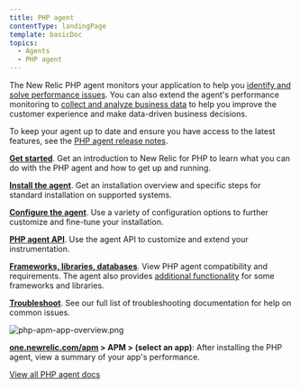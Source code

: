 ```yaml
---
title: PHP agent
contentType: landingPage
template: basicDoc
topics:
  - Agents
  - PHP agent
---
```


The New Relic PHP agent monitors your application to help you [identify and solve performance issues](/docs/agents/php-agent/getting-started/introduction-new-relic-php#monitor-performance). You can also extend the agent's performance monitoring to [collect and analyze business data](/docs/agents/php-agent/getting-started/introduction-new-relic-php#business-data) to help you improve the customer experience and make data-driven business decisions.

To keep your agent up to date and ensure you have access to the latest features, see the [PHP agent release notes](/docs/release-notes/agent-release-notes/php-release-notes).

<Icon
  name="terminal"
  size="2em"
/>

**[Get started](/docs/agents/php-agent/getting-started)**. Get an introduction to New Relic for PHP to learn what you can do with the PHP agent and how to get up and running.

<Icon
  name="list"
  size="2em"
/>

**[Install the agent](/docs/agents/php-agent/installation)**. Get an installation overview and specific steps for standard installation on supported systems.

<Icon
  name="settings"
  size="2em"
/>

**[Configure the agent](/docs/agents/php-agent/configuration/php-agent-configuration)**. Use a variety of configuration options to further customize and fine-tune your installation.

<Icon
  name="tool"
  size="2em"
/>

**[PHP agent API](/docs/agents/php-agent/configuration/php-agent-api)**. Use the agent API to customize and extend your instrumentation.

<Icon
  name="database"
  size="2em"
/>

**[Frameworks, libraries, databases](/docs/agents/php-agent/getting-started/php-agent-compatibility-requirements)**. View PHP agent compatibility and requirements. The agent also provides [additional functionality](/docs/agents/php-agent/frameworks-libraries) for some frameworks and libraries.

<Icon
  name="life-buoy"
  size="2em"
/>

**[Troubleshoot](/docs/agents/php-agent/troubleshooting)**. See our full list of troubleshooting documentation for help on common issues.

![php-apm-app-overview.png](./images/php-apm-app-overview_0.png "php-apm-app-overview.png")

**[one.newrelic.com/apm](https://one.newrelic.com/apm) > APM > (select an app)**: After installing the PHP agent, view a summary of your app's performance.

[View all PHP agent docs](/docs/agents/php-agent?toc=true)
